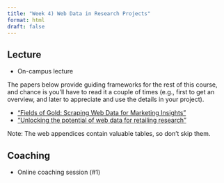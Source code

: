 ```yaml
---
title: "Week 4) Web Data in Research Projects"
format: html
draft: false
---
```



## Lecture

- On-campus lecture

::: {.callout-note title="Readings"}
The papers below provide guiding frameworks for the rest of this course, and chance is you'll have to read it a couple of times (e.g., first to get an overview, and later to appreciate and use the details in your project). 

- ["Fields of Gold: Scraping Web Data for Marketing Insights"](https://doi.org/10.1177/00222429221100750) 
- ["Unlocking the potential of web data for retailing research"](https://doi.org/10.1016/j.jretai.2024.02.002)

Note: The web appendices contain valuable tables, so don't skip them.

:::

<!--
  - Please [watch the webinar](https://youtu.be/KiyFyLEkqNk) (1 hour)
  - Please carefully [read the paper]
  -->

## Coaching

- Online coaching session (#1)
